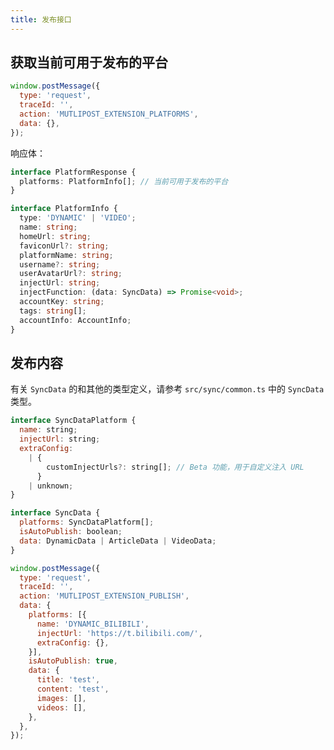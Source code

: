 ```yaml
---
title: 发布接口
---
```



## 获取当前可用于发布的平台

```js
window.postMessage({
  type: 'request',
  traceId: '',
  action: 'MUTLIPOST_EXTENSION_PLATFORMS',
  data: {},
});
```

响应体：

```typescript
interface PlatformResponse {
  platforms: PlatformInfo[]; // 当前可用于发布的平台
}

interface PlatformInfo {
  type: 'DYNAMIC' | 'VIDEO';
  name: string;
  homeUrl: string;
  faviconUrl?: string;
  platformName: string;
  username?: string;
  userAvatarUrl?: string;
  injectUrl: string;
  injectFunction: (data: SyncData) => Promise<void>;
  accountKey: string;
  tags: string[];
  accountInfo: AccountInfo;
}
```

## 发布内容

有关 `SyncData` 的和其他的类型定义，请参考 `src/sync/common.ts` 中的 `SyncData` 类型。

```js
interface SyncDataPlatform {
  name: string;
  injectUrl: string;
  extraConfig:
    | {
        customInjectUrls?: string[]; // Beta 功能，用于自定义注入 URL
      }
    | unknown;
}

interface SyncData {
  platforms: SyncDataPlatform[];
  isAutoPublish: boolean;
  data: DynamicData | ArticleData | VideoData;
}

window.postMessage({
  type: 'request',
  traceId: '',
  action: 'MUTLIPOST_EXTENSION_PUBLISH',
  data: {
    platforms: [{
      name: 'DYNAMIC_BILIBILI',
      injectUrl: 'https://t.bilibili.com/',
      extraConfig: {},
    }],
    isAutoPublish: true,
    data: {
      title: 'test',
      content: 'test',
      images: [],
      videos: [],
    },
  },
});
```